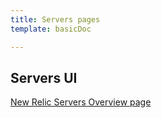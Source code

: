 ```yaml
---
title: Servers pages
template: basicDoc

---
```


## Servers UI

[New Relic Servers Overview page](/docs/servers/servers-pages/servers-ui/new-relic-servers-overview-page)
